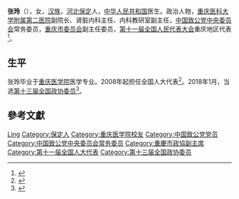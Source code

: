 {{Otheruses|other=名为张玲的其他人物|张玲}}

'''张玲'''（{{bd|1956年|8月|}}），女，[[汉族|汉族]]，[[河北|河北]][[保定|保定]]人，[[中华人民共和国|中华人民共和国]]医生。政治人物，[[重庆医科大学附属第二医院|重庆医科大学附属第二医院]]副院长、肾脏内科主任、内科教研室副主任，[[中国致公党中央委员会|中国致公党中央委员会]]常务委员，[[中国致公党重庆市委员会|重庆市委员会]]副主任委员，[[第十一届全国人民代表大会|第十一届全国人民代表大会]]重庆地区代表<ref>{{cite web|author=新华网|title=第十一届全国人大代表|url=http://news.xinhuanet.com/ziliao/2008-03/03/content_7708230.htm?node=36628|publisher=新华网|accessdate=2014-01-07|archive-date=2014-01-10|archive-url=https://web.archive.org/web/20140110211415/http://news.xinhuanet.com/ziliao/2008-03/03/content_7708230.htm?node=36628|dead-url=no}}</ref>。

== 生平 ==
张玲毕业于[[重庆医学院|重庆医学院]]医学专业。2008年起担任全国人大代表<ref>{{cite news|title=全国人大代表信息-张玲|url=http://210.82.31.1:8084/delegate/viewDelegate.action?dbid=112086|accessdate=2013-04-05|newspaper=全国人大网|archive-url=https://web.archive.org/web/20120305103123/http://www.npc.gov.cn/delegate/viewDelegate.action?dbid=112086|archive-date=2012-03-05|dead-url=yes}}</ref>。2018年1月，当选[[中国人民政治协商会议第十三届全国委员会委员名单|第十三届全国政协委员]]<ref>{{Cite web|url=http://sports.163.com/18/0126/06/D92BRKK400051C89.html|title=中国人民政治协商会议第十三届全国委员会委员名单|accessdate=2018-01-26|last=|work=网易|archive-url=https://web.archive.org/web/20180127143232/http://sports.163.com/18/0126/06/D92BRKK400051C89.html|archive-date=2018-01-27|dead-url=yes}}</ref>。

== 參考文獻 ==
{{reflist}}

{{重庆市领导人}}
{{全国人大代表/11/渝}}
{{Navboxes
| title  = 张玲在[[中国致公党|中国致公党]]的职务
| list1  =
{{中国致公党第十四届中央委员会}}
{{中国致公党第十五届中央委员会}}
}}

{{Authority control}}
{{DEFAULTSORT:Zhang张}}
[[Category:张姓|Ling]]
[[Category:保定人|Category:保定人]]
[[Category:重庆医学院校友|Category:重庆医学院校友]]
[[Category:中国致公党党员|Category:中国致公党党员]]
[[Category:中国致公党中央委员会常务委员|Category:中国致公党中央委员会常务委员]]
[[Category:重慶市政協副主席|Category:重慶市政協副主席]]
[[Category:第十一届全国人大代表|Category:第十一届全国人大代表]]
[[Category:第十三届全国政协委员|Category:第十三届全国政协委员]]